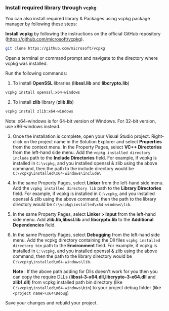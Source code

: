### Install required library through `vcpkg`

You can also install required library & Packages using vcpkg package manager by following these steps:

**Install vcpkg** by following the instructions on the official GitHub repository (https://github.com/microsoft/vcpkg).

```sh
git clone https://github.com/microsoft/vcpkg  
```
Open a terminal or command prompt and navigate to the directory where vcpkg was installed.

Run the following commands: 


1. To install **OpenSSL** libraries (**libssl.lib** and **libcrypto.lib**)
```sh
vcpkg install openssl:x64-windows
```
2. To install **zlib** library (**zlib.lib**)
```sh
vcpkg install zlib:x64-windows
```
Note: x64-windows is for 64-bit version of Windows. For 32-bit version, use x86-windows instead.

3. Once the installation is complete, open your Visual Studio project.
Right-click on the project name in the Solution Explorer and select **Properties** from the context menu.
In the Property Pages, select **VC++ Directories** from the left-hand side menu.
Add the  `vcpkg installed directory include` path to the **Include Directories** field.
For example, if vcpkg is installed in `C:\vcpkg`, and you installed openssl & zlib using the above command, then the path to the include directory would be `C:\vcpkg\installed\x64-windows\include\`

4. In the same Property Pages, select **Linker** from the left-hand side menu.
Add the  `vcpkg installed directory lib` path to the **Library Directories** field.
For example, if vcpkg is installed in `C:\vcpkg`, and you installed openssl & zlib using the above command, then the path to the library directory would be `C:\vcpkg\installed\x64-windows\lib`.

5. In the same Property Pages, select **Linker > Input** from the left-hand side menu.
Add **zlib.lib,libssl.lib** and **libcrypto.lib** to the **Additional Dependencies** field.


6. In the same Property Pages, select **Debugging** from the left-hand side menu.
Add the vcpkg directory containing the Dll files `vcpkg installed directory bin` path to the **Environment** field.
For example, if vcpkg is installed in `C:\vcpkg`, and you installed openssl & zlib using the above command, then the path to the library directory would be `C:\vcpkg\installed\x64-windows\lib`.
    
    **Note** : If the above path adding for Dlls doesn't work for you then you can copy the require DLLs (**libssl-3-x64.dll,libcrypto-3-x64.dll** and **zlib1.dll**) from  vcpkg installed path  bin directory (like `C:\vcpkg\installed\x64-windows\bin`)  to your project debug folder (like `<project name>\x64\Debug`)

Save your changes and rebuild your project.